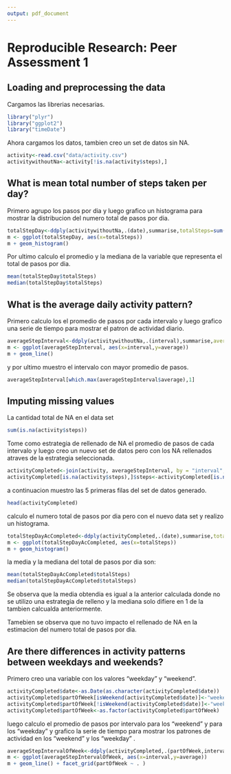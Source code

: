 ```yaml
---
output: pdf_document
---
```


# Reproducible Research: Peer Assessment 1


## Loading and preprocessing the data

Cargamos las librerias necesarias.
```r
library("plyr")
library("ggplot2")
library("timeDate")
```

Ahora cargamos los datos, tambien creo un set de datos sin NA.
```r
activity<-read.csv("data/activity.csv")
activitywithoutNa<-activity[!is.na(activity$steps),]
```

## What is mean total number of steps taken per day?
Primero agrupo los pasos por dia y luego grafico un histograma para mostrar la distribucion del numero total de pasos por dia. 
```r
totalStepDay<-ddply(activitywithoutNa,.(date),summarise,totalSteps=sum(steps))
m <- ggplot(totalStepDay, aes(x=totalSteps))
m + geom_histogram()
```
 
Por ultimo calculo el promedio y la mediana de la variable que representa el total de pasos por dia.
```r
mean(totalStepDay$totalSteps)
median(totalStepDay$totalSteps)
```

## What is the average daily activity pattern?
Primero calculo los el promedio de pasos por cada intervalo y luego grafico una serie de tiempo para mostrar el patron de actividad diario.
```r
averageStepInterval<-ddply(activitywithoutNa,.(interval),summarise,average=mean(steps))
m <- ggplot(averageStepInterval, aes(x=interval,y=average))
m + geom_line()

```

y por ultimo muestro el intervalo con mayor promedio de pasos.
```r
averageStepInterval[which.max(averageStepInterval$average),1]
```

## Imputing missing values
La cantidad total de NA en el data set
```r
sum(is.na(activity$steps))
```
Tome como estrategia de rellenado de NA el promedio de pasos de cada intervalo y luego creo un nuevo set de datos pero con los NA rellenados atraves de la estrategia seleccionada.
```r
activityCompleted<-join(activity, averageStepInterval, by = "interval", type = "left", match = "all")
activityCompleted[is.na(activity$steps),]$steps<-activityCompleted[is.na(activity$steps),4]
```
a continuacion muestro las 5 primeras filas del set de datos generado.
```r
head(activityCompleted)
```
calculo el numero total de pasos por dia pero con el nuevo data set y realizo un histograma.
```r
totalStepDayAcCompleted<-ddply(activityCompleted,.(date),summarise,totalSteps=sum(steps))
m <- ggplot(totalStepDayAcCompleted, aes(x=totalSteps))
m + geom_histogram()
```

la media y la mediana del total de pasos por dia son:
```r
mean(totalStepDayAcCompleted$totalSteps)
median(totalStepDayAcCompleted$totalSteps)
```

Se observa que la media obtendia es igual a la anterior calculada donde no se utilizo una estrategia de relleno y la mediana solo difiere en 1 de la tambien calcualda anteriormente.

Tamebien se observa que no tuvo impacto el rellenado de NA en la estimacion del numero total de pasos por dia.

## Are there differences in activity patterns between weekdays and weekends?
Primero creo una variable con los valores "weekday" y "weekend".
```r
activityCompleted$date<-as.Date(as.character(activityCompleted$date))
activityCompleted$partOfWeek[isWeekend(activityCompleted$date)]<-"weekend"
activityCompleted$partOfWeek[!isWeekend(activityCompleted$date)]<-"weekday"
activityCompleted$partOfWeek<-as.factor(activityCompleted$partOfWeek)
```
luego calculo el promedio de pasos por intervalo para los "weekend" y para los "weekday"  y grafico la serie de tiempo para mostrar los patrones de actividad en los "weekend" y los "weekday" .

```r
averageStepIntervalOfWeek<-ddply(activityCompleted,.(partOfWeek,interval),summarise,average=mean(steps))
m <- ggplot(averageStepIntervalOfWeek, aes(x=interval,y=average))
m + geom_line() + facet_grid(partOfWeek ~ . )
```


